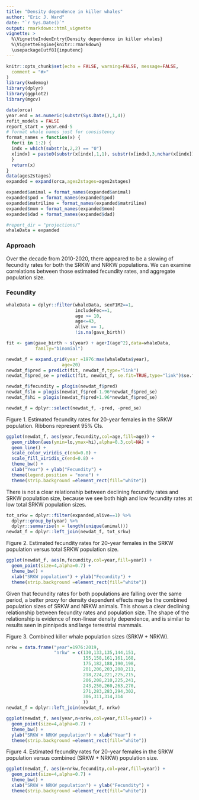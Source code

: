 ```yaml
---
title: "Density dependence in killer whales"
author: "Eric J. Ward"
date: "`r Sys.Date()`"
output: rmarkdown::html_vignette
vignette: >
  %\VignetteIndexEntry{Density dependence in killer whales}
  %\VignetteEngine{knitr::rmarkdown}
  \usepackage[utf8]{inputenc}
---
```



```r
knitr::opts_chunk$set(echo = FALSE, warning=FALSE, message=FALSE,
  comment = "#>"
)
library(kwdemog)
library(dplyr)
library(ggplot2)
library(mgcv)

data(orca)
year.end = as.numeric(substr(Sys.Date(),1,4))
refit_models = FALSE
report_start = year.end-5
# format whale names just for consistency
format_names = function(x) {
  for(i in 1:2) {
  indx = which(substr(x,2,2) == "0")
  x[indx] = paste0(substr(x[indx],1,1), substr(x[indx],3,nchar(x[indx])))
  }
  return(x)
}
data(ages2stages)
expanded = expand(orca,ages2stages=ages2stages)

expanded$animal = format_names(expanded$animal)
expanded$pod = format_names(expanded$pod)
expanded$matriline = format_names(expanded$matriline)
expanded$mom = format_names(expanded$mom)
expanded$dad = format_names(expanded$dad)

#report_dir = "projections/"
whaleData = expanded

```

### Approach  
Over the decade from 2010-2020, there appeared to be a slowing of fecundity rates for both the SRKW and NRKW populations. We can examine correlations between those estimated fecundity rates, and aggregate population size.  

### Fecundity  

```r
whaleData = dplyr::filter(whaleData, sexF1M2==1, 
                          includeFec==1, 
                          age >= 10,
                          age<=43,
                          alive == 1,
                          !is.na(gave_birth))

fit <- gam(gave_birth ~ s(year) + age+I(age^2),data=whaleData,
           family="binomial")

newdat_f = expand.grid(year =1976:max(whaleData$year),
                     age=20)
newdat_f$pred = predict(fit, newdat_f,type="link")
newdat_f$pred_se = predict(fit, newdat_f, se.fit=TRUE,type="link")$se.fit

newdat_f$fecundity = plogis(newdat_f$pred)
newdat_f$lo = plogis(newdat_f$pred-1.96*newdat_f$pred_se)
newdat_f$hi = plogis(newdat_f$pred+1.96*newdat_f$pred_se)

newdat_f = dplyr::select(newdat_f, -pred, -pred_se)
```

Figure 1. Estimated fecundity rates for 20-year females in the SRKW population. Ribbons represent 95% CIs.  
```r
ggplot(newdat_f, aes(year,fecundity,col=age,fill=age)) + 
  geom_ribbon(aes(ymin=lo,ymax=hi),alpha=0.3,col=NA) + 
  geom_line() +
  scale_color_viridis_c(end=0.8) + 
  scale_fill_viridis_c(end=0.8) + 
  theme_bw() + 
  xlab("Year") + ylab("Fecundity") + 
  theme(legend.position = "none") + 
  theme(strip.background =element_rect(fill="white"))
```  

There is not a clear relationship between declining fecundity rates and SRKW population size, because we see both high and low fecundity rates at low total SRKW population sizes.  

```r
tot_srkw = dplyr::filter(expanded,alive==1) %>% 
  dplyr::group_by(year) %>% 
  dplyr::summarise(n = length(unique(animal)))
newdat_f = dplyr::left_join(newdat_f, tot_srkw)
```

Figure 2. Estimated fecundity rates for 20-year females in the SRKW population versus total SRKW population size.  

```r
ggplot(newdat_f, aes(n,fecundity,col=year,fill=year)) + 
  geom_point(size=4,alpha=0.7) +
  theme_bw() + 
  xlab("SRKW population") + ylab("Fecundity") + 
  theme(strip.background =element_rect(fill="white"))
```

Given that fecundity rates for both populations are falling over the same period, a better proxy for density dependent effects may be the combined population sizes of SRKW and NRKW animals. This shows a clear declining relationship between fecundity rates and population size. The shape of the relationship is evidence of non-linear density dependence, and is similar to results seen in pinnipeds and large terrestrial mammals.

Figure 3. Combined killer whale population sizes (SRKW + NRKW).  

```r
nrkw = data.frame("year"=1976:2019,
                  "nrkw" = c(130,133,135,144,151,
                             155,158,161,161,168,
                             175,182,188,190,198,
                             201,206,203,208,211,
                             218,224,221,225,215,
                             206,208,210,225,241,
                             243,250,260,263,270,
                             271,283,283,294,302,
                             306,311,314,314
                             ))
newdat_f = dplyr::left_join(newdat_f, nrkw)
```


```r
ggplot(newdat_f, aes(year,n+nrkw,col=year,fill=year)) + 
  geom_point(size=4,alpha=0.7) +
  theme_bw() + 
  ylab("SRKW + NRKW population") + xlab("Year") + 
  theme(strip.background =element_rect(fill="white"))
```

Figure 4. Estimated fecundity rates for 20-year females in the SRKW population versus combined (SRKW + NRKW) population size.  

```r
ggplot(newdat_f, aes(n+nrkw,fecundity,col=year,fill=year)) + 
  geom_point(size=4,alpha=0.7) +
  theme_bw() + 
  xlab("SRKW + NRKW population") + ylab("Fecundity") + 
  theme(strip.background =element_rect(fill="white"))
```
